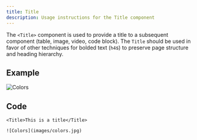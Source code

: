 ```yaml
---
title: Title
description: Usage instructions for the Title component
---
```


<PageDescription>

The `<Title>` component is used to provide a title to a subsequent component
(table, image, video, code block). The `Title` should be used in favor of other
techniques for bolded text (`h4`s) to preserve page structure and heading
hierarchy.

</PageDescription>

## Example

<Title>This is a title</Title>

![Colors](images/colors.jpg)

## Code

```mdx path=components/Title/Title.js src=https://github.com/carbon-design-system/gatsby-theme-carbon/tree/master/packages/gatsby-theme-carbon/src/components/Title
<Title>This is a title</Title>

![Colors](images/colors.jpg)
```
